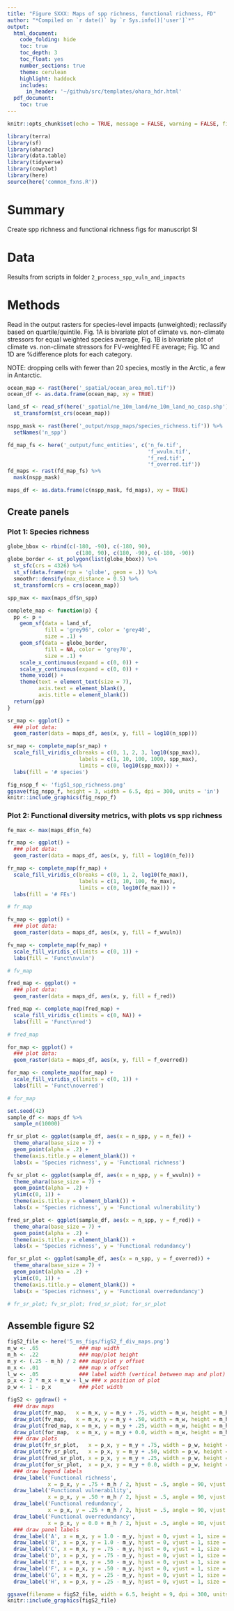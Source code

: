 ```yaml
---
title: "Figure SXXX: Maps of spp richness, functional richness, FD"
author: "*Compiled on `r date()` by `r Sys.info()['user']`*"
output: 
  html_document:
    code_folding: hide
    toc: true
    toc_depth: 3
    toc_float: yes
    number_sections: true
    theme: cerulean
    highlight: haddock
    includes: 
      in_header: '~/github/src/templates/ohara_hdr.html'
  pdf_document:
    toc: true
---
```


``` r

knitr::opts_chunk$set(echo = TRUE, message = FALSE, warning = FALSE, fig.height = 4, fig.width = 7)

library(terra)
library(sf)
library(oharac)
library(data.table)
library(tidyverse)
library(cowplot)
library(here)
source(here('common_fxns.R'))

```

# Summary

Create spp richness and functional richness figs for manuscript SI

# Data

Results from scripts in folder `2_process_spp_vuln_and_impacts`

# Methods

Read in the output rasters for species-level impacts (unweighted); reclassify based on quartile/quintile.  Fig. 1A is bivariate plot of climate vs. non-climate stressors for equal weighted species average, Fig. 1B is bivariate plot of climate vs. non-climate stressors for FV-weighted FE average; Fig. 1C and 1D are %difference plots for each category.

NOTE: dropping cells with fewer than 20 species, mostly in the Arctic, a few in Antarctic.

```r
ocean_map <- rast(here('_spatial/ocean_area_mol.tif'))
ocean_df <- as.data.frame(ocean_map, xy = TRUE)

land_sf <- read_sf(here('_spatial/ne_10m_land/ne_10m_land_no_casp.shp')) %>%
  st_transform(st_crs(ocean_map))

nspp_mask <- rast(here('_output/nspp_maps/species_richness.tif')) %>%
  setNames('n_spp')

fd_map_fs <- here('_output/func_entities', c('n_fe.tif', 
                                             'f_wvuln.tif', 
                                             'f_red.tif', 
                                             'f_overred.tif'))
fd_maps <- rast(fd_map_fs) %>%
  mask(nspp_mask)

maps_df <- as.data.frame(c(nspp_mask, fd_maps), xy = TRUE)
```


## Create panels

### Plot 1: Species richness

```r
globe_bbox <- rbind(c(-180, -90), c(-180, 90), 
                      c(180, 90), c(180, -90), c(-180, -90)) 
globe_border <- st_polygon(list(globe_bbox)) %>%
  st_sfc(crs = 4326) %>%
  st_sf(data.frame(rgn = 'globe', geom = .)) %>%
  smoothr::densify(max_distance = 0.5) %>%
  st_transform(crs = crs(ocean_map))
```

```r
spp_max <- max(maps_df$n_spp)

complete_map <- function(p) {
  pp <- p + 
    geom_sf(data = land_sf,
            fill = 'grey96', color = 'grey40', 
            size = .1) +
    geom_sf(data = globe_border,
            fill = NA, color = 'grey70', 
            size = .1) +
    scale_x_continuous(expand = c(0, 0)) +
    scale_y_continuous(expand = c(0, 0)) +
    theme_void() +
    theme(text = element_text(size = 7),
          axis.text = element_blank(), 
          axis.title = element_blank())
  return(pp)
}

sr_map <- ggplot() +
  ### plot data:
  geom_raster(data = maps_df, aes(x, y, fill = log10(n_spp)))

sr_map <- complete_map(sr_map) +
  scale_fill_viridis_c(breaks = c(0, 1, 2, 3, log10(spp_max)),
                       labels = c(1, 10, 100, 1000, spp_max),
                       limits = c(0, log10(spp_max))) +
  labs(fill = '# species')

fig_nspp_f <- 'figS1_spp_richness.png'
ggsave(fig_nspp_f, height = 3, width = 6.5, dpi = 300, units = 'in')
knitr::include_graphics(fig_nspp_f)
```

### Plot 2: Functional diversity metrics, with plots vs spp richness

```r
fe_max <- max(maps_df$n_fe)

fr_map <- ggplot() +
  ### plot data:
  geom_raster(data = maps_df, aes(x, y, fill = log10(n_fe)))

fr_map <- complete_map(fr_map) +
  scale_fill_viridis_c(breaks = c(0, 1, 2, log10(fe_max)),
                       labels = c(1, 10, 100, fe_max),
                       limits = c(0, log10(fe_max))) +
  labs(fill = '# FEs')

# fr_map
```

```r
fv_map <- ggplot() +
  ### plot data:
  geom_raster(data = maps_df, aes(x, y, fill = f_wvuln))

fv_map <- complete_map(fv_map) +
  scale_fill_viridis_c(limits = c(0, 1)) +
  labs(fill = 'Funct\nvuln')

# fv_map
```

```r
fred_map <- ggplot() +
  ### plot data:
  geom_raster(data = maps_df, aes(x, y, fill = f_red))

fred_map <- complete_map(fred_map) +
  scale_fill_viridis_c(limits = c(0, NA)) +
  labs(fill = 'Funct\nred')

# fred_map
```

```r
for_map <- ggplot() +
  ### plot data:
  geom_raster(data = maps_df, aes(x, y, fill = f_overred))

for_map <- complete_map(for_map) +
  scale_fill_viridis_c(limits = c(0, 1)) +
  labs(fill = 'Funct\noverred')

# for_map
```

```r
set.seed(42)
sample_df <- maps_df %>%
  sample_n(10000)

fr_sr_plot <- ggplot(sample_df, aes(x = n_spp, y = n_fe)) +
  theme_ohara(base_size = 7) +
  geom_point(alpha = .2) +
  theme(axis.title.y = element_blank()) +
  labs(x = 'Species richness', y = 'Functional richness')

fv_sr_plot <- ggplot(sample_df, aes(x = n_spp, y = f_wvuln)) +
  theme_ohara(base_size = 7) +
  geom_point(alpha = .2) +
  ylim(c(0, 1)) +
  theme(axis.title.y = element_blank()) +
  labs(x = 'Species richness', y = 'Functional vulnerability')

fred_sr_plot <- ggplot(sample_df, aes(x = n_spp, y = f_red)) +
  theme_ohara(base_size = 7) +
  geom_point(alpha = .2) +
  theme(axis.title.y = element_blank()) +
  labs(x = 'Species richness', y = 'Functional redundancy')

for_sr_plot <- ggplot(sample_df, aes(x = n_spp, y = f_overred)) +
  theme_ohara(base_size = 7) +
  geom_point(alpha = .2) +
  ylim(c(0, 1)) +
  theme(axis.title.y = element_blank()) +
  labs(x = 'Species richness', y = 'Functional overredundancy')

# fr_sr_plot; fv_sr_plot; fred_sr_plot; for_sr_plot
```



## Assemble figure S2

```r
figS2_file <- here('5_ms_figs/figS2_f_div_maps.png')
m_w <- .65             ### map width
m_h <- .22             ### map/plot height
m_y <- (.25 - m_h) / 2 ### map/plot y offset
m_x <- .01             ### map x offset
l_w <- .05             ### label width (vertical between map and plot)
p_x <- 2 * m_x + m_w + l_w ### x position of plot
p_w <- 1 - p_x         ### plot width

figS2 <- ggdraw() +
  ### draw maps
  draw_plot(fr_map,   x = m_x, y = m_y + .75, width = m_w, height = m_h) +
  draw_plot(fv_map,   x = m_x, y = m_y + .50, width = m_w, height = m_h) +
  draw_plot(fred_map, x = m_x, y = m_y + .25, width = m_w, height = m_h) +
  draw_plot(for_map,  x = m_x, y = m_y + 0.0, width = m_w, height = m_h) +
  ### draw plots
  draw_plot(fr_sr_plot,   x = p_x, y = m_y + .75, width = p_w, height = m_h) +
  draw_plot(fv_sr_plot,   x = p_x, y = m_y + .50, width = p_w, height = m_h) +
  draw_plot(fred_sr_plot, x = p_x, y = m_y + .25, width = p_w, height = m_h) +
  draw_plot(for_sr_plot,  x = p_x, y = m_y + 0.0, width = p_w, height = m_h) +
  ### draw legend labels
  draw_label('Functional richness',
             x = p_x, y = .75 + m_h / 2, hjust = .5, angle = 90, vjust = 0, size = 7) +
  draw_label('Functional vulnerability',
             x = p_x, y = .50 + m_h / 2, hjust = .5, angle = 90, vjust = 0, size = 7) +
  draw_label('Functional redundancy',
             x = p_x, y = .25 + m_h / 2, hjust = .5, angle = 90, vjust = 0, size = 7) +
  draw_label('Functional overredundancy',
             x = p_x, y = 0.0 + m_h / 2, hjust = .5, angle = 90, vjust = 0, size = 7) +
  ### draw panel labels
  draw_label('A', x = m_x, y = 1.0 - m_y, hjust = 0, vjust = 1, size = 10, fontface = 'bold') +
  draw_label('B', x = p_x, y = 1.0 - m_y, hjust = 0, vjust = 1, size = 10, fontface = 'bold') +
  draw_label('C', x = m_x, y = .75 - m_y, hjust = 0, vjust = 1, size = 10, fontface = 'bold') +
  draw_label('D', x = p_x, y = .75 - m_y, hjust = 0, vjust = 1, size = 10, fontface = 'bold') +
  draw_label('E', x = m_x, y = .50 - m_y, hjust = 0, vjust = 1, size = 10, fontface = 'bold') +
  draw_label('F', x = p_x, y = .50 - m_y, hjust = 0, vjust = 1, size = 10, fontface = 'bold') +
  draw_label('G', x = m_x, y = .25 - m_y, hjust = 0, vjust = 1, size = 10, fontface = 'bold') +
  draw_label('H', x = p_x, y = .25 - m_y, hjust = 0, vjust = 1, size = 10, fontface = 'bold')

ggsave(filename = figS2_file, width = 6.5, height = 9, dpi = 300, units = 'in')
knitr::include_graphics(figS2_file)
```
